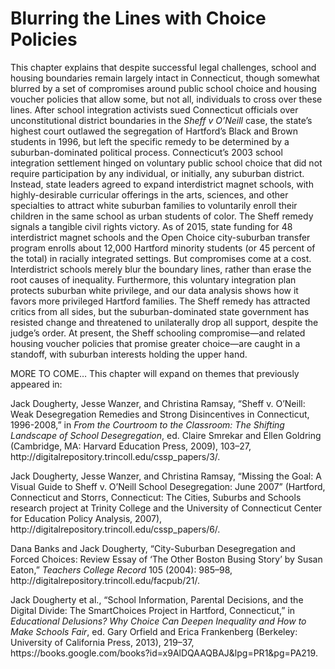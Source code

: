 # Blurring the Lines with Choice Policies {#blurring}

This chapter explains that despite successful legal challenges, school and housing boundaries remain largely intact in Connecticut, though somewhat blurred by a set of compromises around public school choice and housing voucher policies that allow some, but not all, individuals to cross over these lines. After school integration activists sued Connecticut officials over unconstitutional district boundaries in the *Sheff v O'Neill* case, the state's highest court outlawed the segregation of Hartford's Black and Brown students in 1996, but left the specific remedy to be determined by a suburban-dominated political process. Connecticut's 2003 school integration settlement hinged on voluntary public school choice that did not require participation by any individual, or initially, any suburban district. Instead, state leaders agreed to expand interdistrict magnet schools, with highly-desirable curricular offerings in the arts, sciences, and other specialties to attract white suburban families to voluntarily enroll their children in the same school as urban students of color. The Sheff remedy signals a tangible civil rights victory. As of 2015, state funding for 48 interdistrict magnet schools and the Open Choice city-suburban transfer program enrolls about 12,000 Hartford minority students (or 45 percent of the total) in racially integrated settings. But compromises come at a cost. Interdistrict schools merely blur the boundary lines, rather than erase the root causes of inequality. Furthermore, this voluntary integration plan protects suburban white privilege, and our data analysis shows how it favors more privileged Hartford families. The Sheff remedy has attracted critics from all sides, but the suburban-dominated state government has resisted change and threatened to unilaterally drop all support, despite the judge's order. At present, the Sheff schooling compromise---and related housing voucher policies that promise greater choice---are caught in a standoff, with suburban interests holding the upper hand.

MORE TO COME... This chapter will expand on themes that previously appeared in:

Jack Dougherty, Jesse Wanzer, and Christina Ramsay, “Sheff v. O’Neill: Weak Desegregation Remedies and Strong Disincentives in Connecticut, 1996-2008,” in *From the Courtroom to the Classroom: The Shifting Landscape of School Desegregation*, ed. Claire Smrekar and Ellen Goldring (Cambridge, MA: Harvard Education Press, 2009), 103–27, http://digitalrepository.trincoll.edu/cssp_papers/3/.

Jack Dougherty, Jesse Wanzer, and Christina Ramsay, “Missing the Goal: A Visual Guide to Sheff v. O’Neill School Desegregation: June 2007” (Hartford, Connecticut and Storrs, Connecticut: The Cities, Suburbs and Schools research project at Trinity College and the University of Connecticut Center for Education Policy Analysis, 2007), http://digitalrepository.trincoll.edu/cssp_papers/6/.

Dana Banks and Jack Dougherty, “City-Suburban Desegregation and Forced Choices: Review Essay of ‘The Other Boston Busing Story’ by Susan Eaton,” *Teachers College Record* 105 (2004): 985–98, http://digitalrepository.trincoll.edu/facpub/21/.

Jack Dougherty et al., “School Information, Parental Decisions, and the Digital Divide: The SmartChoices Project in Hartford, Connecticut,” in *Educational Delusions? Why Choice Can Deepen Inequality and How to Make Schools Fair*, ed. Gary Orfield and Erica Frankenberg (Berkeley: University of California Press, 2013), 219–37, https://books.google.com/books?id=x9AlDQAAQBAJ&lpg=PR1&pg=PA219.

